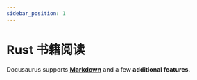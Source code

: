```yaml
---
sidebar_position: 1
---
```


# Rust 书籍阅读

Docusaurus supports **[Markdown](https://daringfireball.net/projects/markdown/syntax)** and a few **additional features**.

